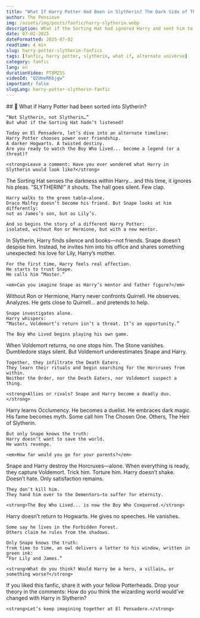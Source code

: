 ```yaml
---
title: "What If Harry Potter Had Been in Slytherin? The Dark Side of The Boy Who Lived"
author: The Pensieve
img: /assets/img/posts/fanfic/harry-slytherin.webp
description: What if the Sorting Hat had ignored Harry and sent him to Slytherin? A darker Hogwarts, a different Harry, Snape as mentor, and a thirst for power and revenge. A fanfic like no other.
date: 07-02-2025
dateFormatted: 2025-07-02
readtime: 4 min
slug: harry-potter-slytherin-fanfics
tags: [fanfic, harry potter, slytherin, what if, alternate universe]
category: fanfic
lang: en
durationVideo: PT8M25S
videoId: "Q2UmeRKbjgw"
important: false
slugLang: harry-potter-slytherin-fanfic
---
```



<Article>
  <Section>
    ## 🐍 What if Harry Potter had been sorted into Slytherin?

    “Not Slytherin, not Slytherin…”  
    But what if the Sorting Hat hadn’t listened?

    Today on El Pensadero, let’s dive into an alternate timeline:  
    Harry Potter chooses power over friendship.  
    A darker Hogwarts. A twisted destiny.  
    Are you ready to watch the Boy Who Lived... become a legend (or a threat)?

    <strong>Leave a comment: Have you ever wondered what Harry in Slytherin would look like?</strong>
  </Section>

  <Section title="🟩 Chapter 1: The Birth of a Slytherin" imgAlt="Harry Potter with Slytherin scarf">
    The Sorting Hat senses the darkness within Harry… and this time, it ignores his pleas.  
    “SLYTHERIN!” it shouts.  
    The hall goes silent. Few clap.

    Harry walks to the green table—alone.  
    Draco Malfoy doesn’t become his friend. But Snape looks at him differently:  
    not as James’s son, but as Lily’s.

    And so begins the story of a different Harry Potter:  
    isolated, without Ron or Hermione, but with a new mentor.
  </Section>

  <Section title="🧪 Chapter 2: Snape's Favorite">
    In Slytherin, Harry finds silence and books—not friends.  
    Snape doesn’t despise him. Instead, he invites him into his office and shares something unexpected:  
    his love for Lily, Harry’s mother.

    For the first time, Harry feels real affection.  
    He starts to trust Snape.  
    He calls him “Master.”

    <em>Can you imagine Snape as Harry’s mentor and father figure?</em>
  </Section>

  <Section title="🧠 Chapter 3: Greed and Control">
    Without Ron or Hermione, Harry never confronts Quirrell.  
    He observes. Analyzes. He gets close to Quirrell… and pretends to help.

    Snape investigates alone.  
    Harry whispers:  
    “Master… Voldemort’s return isn’t a threat. It’s an opportunity.”

    The Boy Who Lived begins playing his own game.
  </Section>

  <Section title="🧪 Chapter 4: An Army of Shadows">
    When Voldemort returns, no one stops him.  
    The Stone vanishes. Dumbledore stays silent.  
    But Voldemort underestimates Snape and Harry.

    Together, they infiltrate the Death Eaters.  
    They learn their rituals and begin searching for the Horcruxes from within.  
    Neither the Order, nor the Death Eaters, nor Voldemort suspect a thing.

    <strong>Allies or rivals? Snape and Harry become a deadly duo.</strong>
  </Section>

  <Section title="🐍 Chapter 5: A New Kind of Power">
    Harry learns Occlumency. He becomes a duelist. He embraces dark magic.  
    His fame becomes myth.  
    Some call him The Chosen One. Others, The Heir of Slytherin.

    But only Snape knows the truth:  
    Harry doesn’t want to save the world.  
    He wants revenge.

    <em>How far would you go for your parents?</em>
  </Section>

  <Section title="🔥 Chapter 6: The Fall of Voldemort">
    Snape and Harry destroy the Horcruxes—alone.  
    When everything is ready, they capture Voldemort. Trick him. Torture him.  
    Harry doesn’t shake. Doesn’t hate. Only satisfaction remains.

    They don’t kill him.  
    They hand him over to the Dementors—to suffer for eternity.

    <strong>The Boy Who Lived... is now the Boy Who Conquered.</strong>
  </Section>

  <Section title="🧊 Epilogue: Hero or Tyrant?">
    Harry doesn’t return to Hogwarts. He gives no speeches. He vanishes.

    Some say he lives in the Forbidden Forest.  
    Others claim he rules from the shadows.

    Only Snape knows the truth:  
    from time to time, an owl delivers a letter to his window, written in green ink:  
    “For Lily and James.”

    <strong>What do you think? Would Harry be a hero, a villain… or something worse?</strong>
  </Section>

  <Section title="✨ Want to read more stories like this?">
    If you liked this fanfic, share it with your fellow Potterheads.  
    Drop your theory in the comments:  
    How do you think the wizarding world would’ve changed with Harry in Slytherin?

    <strong>Let’s keep imagining together at El Pensadero.</strong>
  </Section>
</Article>
